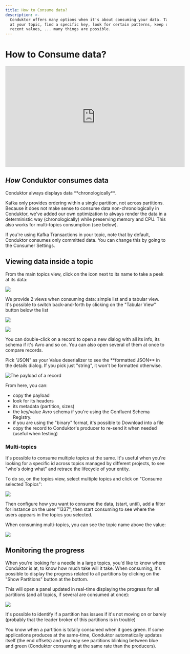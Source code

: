```yaml
---
title: How to Consume data?
description: >-
  Conduktor offers many options when it's about consuming your data. Take a peek
  at your topic, find a specific key, look for certain patterns, keep only the
  recent values, ... many things are possible.
---
```


# How to Consume data?

<iframe
  width="560"
  height="315"
  src="https://www.youtube.com/embed/zB9tsZN8Fbs"
  title="YouTube video player"
  frameBorder="0"
  allow="accelerometer; autoplay; clipboard-write; encrypted-media; gyroscope; picture-in-picture"
  allowFullScreen
></iframe>

## _How_ Conduktor consumes data

<Tip>
Conduktor always displays data **chronologically**.
</Tip>

Kafka only provides ordering within a single partition, not across partitions. Because it does not make sense to consume data non-chronologically in Conduktor, we've added our own optimization to always render the data in a deterministic way (chronologically) while preserving memory and CPU. This also works for multi-topics consumption (see below).

If you're using Kafka Transactions in your topic, note that by default, Conduktor consumes only committed data. You can change this by going to the Consumer Settings.

## Viewing data inside a topic

From the main topics view, click on the icon next to its name to take a peek at its data:

![](../../assets/screenshot-2020-06-25-at-15.21.24.png)

We provide 2 views when consuming data: simple list and a tabular view. It's possible to switch back-and-forth by clicking on the "Tabular View" button below the list

![](<../../assets/screenshot-2020-06-25-at-15.04.41 (1).png>)

![](<../../assets/screenshot-2020-06-25-at-15.07.08 (2).png>)

You can double-click on a record to open a new dialog with all its info, its schema if it's Avro and so on. You can also open several of them at once to compare records.

<Tip>
Pick "JSON" as your Value deserializer to see the **formatted JSON** in the details
dialog. If you pick just "string", it won't be formatted otherwise.
</Tip>

![The payload of a record](../../assets/screenshot-2020-06-25-at-15.15.11.png)

From here, you can:

- copy the payload
- look for its headers
- its metadata (partition, sizes)
- the key/value Avro schema if you're using the Confluent Schema Registry.&#x20;
- if you are using the "binary" format, it's possible to Download into a file
- copy the record to Conduktor's producer to re-send it when needed (useful when testing)

### Multi-topics

It's possible to consume multiple topics at the same. It's useful when you're looking for a specific id across topics managed by different projects, to see "who's doing what" and retrace the lifecycle of your entity.

To do so, on the topics view, select multiple topics and click on "Consume selected Topics":

![](../../assets/screenshot-2020-06-25-at-14.46.18.png)

Then configure how you want to consume the data, (start, until), add a filter for instance on the user "1337", then start consuming to see where the users appears in the topics you selected.

When consuming multi-topics, you can see the topic name above the value:

![](../../assets/screenshot-2020-06-25-at-14.51.37.png)

## Monitoring the progress

When you're looking for a needle in a large topics, you'd like to know where Conduktor is at, to know how much take will it take. When consuming, it's possible to display the progress related to all partitions by clicking on the "Show Partitions" button at the bottom.

This will open a panel updated in real-time displaying the progress for all partitions (and all topics, if several are consumed at once):

![](<../../assets/screenshot-2020-06-25-at-16.48.45 (1).png>)

<Warning>
It's possible to identify if a partition has issues if it's not moving on or barely (probably that
the leader broker of this partitions is in trouble)
</Warning>

You know when a partition is totally consumed when it goes green. If some applications produces at the same-time, Conduktor automatically updates itself (the end offsets) and you may see partitions blinking between blue and green (Conduktor consuming at the same rate than the producers).
